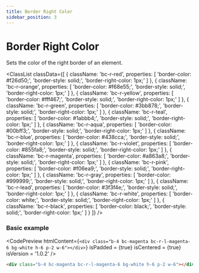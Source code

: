 ```yaml
---
title: Border Right Color
sidebar_position: 3
---
```



# Border Right Color

Sets the color of the right border of an element.

<ClassList
  classData={[
    {
      className: 'bc-r-red',
      properties: [
        'border-color: #f26d50;',
        'border-style: solid;',
        'border-right-color: 1px;'
      ]
    },
    {
      className: 'bc-r-orange',
      properties: [
        'border-color: #f68e55;',
        'border-style: solid;',
        'border-right-color: 1px;'
      ]
    },
    {
      className: 'bc-r-yellow',
      properties: [
        'border-color: #fff467;',
        'border-style: solid;',
        'border-right-color: 1px;'
      ]
    },
    {
      className: 'bc-r-green',
      properties: [
        'border-color: #3bb878;',
        'border-style: solid;',
        'border-right-color: 1px;'
      ]
    },
    {
      className: 'bc-r-teal',
      properties: [
        'border-color: #1abbb4;',
        'border-style: solid;',
        'border-right-color: 1px;'
      ]
    },
    {
      className: 'bc-r-aqua',
      properties: [
        'border-color: #00bff3;',
        'border-style: solid;',
        'border-right-color: 1px;'
      ]
    },
    {
      className: 'bc-r-blue',
      properties: [
        'border-color: #438cca;',
        'border-style: solid;',
        'border-right-color: 1px;'
      ]
    },
    {
      className: 'bc-r-violet',
      properties: [
        'border-color: #855fa8;',
        'border-style: solid;',
        'border-right-color: 1px;'
      ]
    },
    {
      className: 'bc-r-magenta',
      properties: [
        'border-color: #a863a8;',
        'border-style: solid;',
        'border-right-color: 1px;'
      ]
    },
    {
      className: 'bc-r-pink',
      properties: [
        'border-color: #f06ea9;',
        'border-style: solid;',
        'border-right-color: 1px;'
      ]
    },
    {
      className: 'bc-r-gray',
      properties: [
        'border-color: #999999;',
        'border-style: solid;',
        'border-right-color: 1px;'
      ]
    },
    {
      className: 'bc-r-lead',
      properties: [
        'border-color: #3f3f4e;',
        'border-style: solid;',
        'border-right-color: 1px;'
      ]
    },
    {
      className: 'bc-r-white',
      properties: [
        'border-color: white;',
        'border-style: solid;',
        'border-right-color: 1px;'
      ]
    },
    {
      className: 'bc-r-black',
      properties: [
        'border-color: black;',
        'border-style: solid;',
        'border-right-color: 1px;'
      ]
    }
  ]}
/>

### Basic example

<CodePreview
  htmlContent={`
    <div class="b-4 bc-magenta bc-r-l-magenta-6 bg-white h-6 p-2 w-6"></div>
  `}
  isPadded = {true}
  isCentered = {true}
  isVersion = '1.0.2'
/>

```html
<div class="b-4 bc-magenta bc-r-l-magenta-6 bg-white h-6 p-2 w-6"></div>
```
